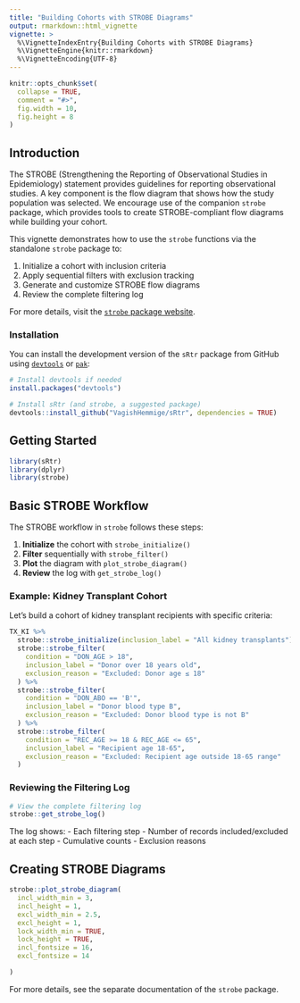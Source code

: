 ```yaml
---
title: "Building Cohorts with STROBE Diagrams"
output: rmarkdown::html_vignette
vignette: >
  %\VignetteIndexEntry{Building Cohorts with STROBE Diagrams}
  %\VignetteEngine{knitr::rmarkdown}
  %\VignetteEncoding{UTF-8}
---
```


```r
knitr::opts_chunk$set(
  collapse = TRUE,
  comment = "#>",
  fig.width = 10,
  fig.height = 8
)
```

## Introduction

The STROBE (Strengthening the Reporting of Observational Studies in Epidemiology) statement provides guidelines for reporting observational studies. A key component is the flow diagram that shows how the study population was selected. We encourage use of the companion `strobe` package, which provides tools to create STROBE-compliant flow diagrams while building your cohort.

This vignette demonstrates how to use the `strobe` functions via the standalone `strobe` package to:

1. Initialize a cohort with inclusion criteria  
2. Apply sequential filters with exclusion tracking  
3. Generate and customize STROBE flow diagrams  
4. Review the complete filtering log

For more details, visit the [`strobe` package website](https://vagishhemmige.github.io/strobe/).

### Installation

You can install the development version of the `sRtr` package from GitHub using [`devtools`](https://cran.r-project.org/package=devtools) or [`pak`](https://pak.r-lib.org/):


```r
# Install devtools if needed
install.packages("devtools")

# Install sRtr (and strobe, a suggested package)
devtools::install_github("VagishHemmige/sRtr", dependencies = TRUE)
```

## Getting Started

```r
library(sRtr)
library(dplyr)
library(strobe)
```

## Basic STROBE Workflow

The STROBE workflow in `strobe` follows these steps:

1. **Initialize** the cohort with `strobe_initialize()`  
2. **Filter** sequentially with `strobe_filter()`  
3. **Plot** the diagram with `plot_strobe_diagram()`  
4. **Review** the log with `get_strobe_log()`

### Example: Kidney Transplant Cohort

Let's build a cohort of kidney transplant recipients with specific criteria:

```r
TX_KI %>%
  strobe::strobe_initialize(inclusion_label = "All kidney transplants") %>%
  strobe::strobe_filter(
    condition = "DON_AGE > 18",
    inclusion_label = "Donor over 18 years old",
    exclusion_reason = "Excluded: Donor age ≤ 18"
  ) %>%
  strobe::strobe_filter(
    condition = "DON_ABO == 'B'",
    inclusion_label = "Donor blood type B",
    exclusion_reason = "Excluded: Donor blood type is not B"
  ) %>%
  strobe::strobe_filter(
    condition = "REC_AGE >= 18 & REC_AGE <= 65",
    inclusion_label = "Recipient age 18-65",
    exclusion_reason = "Excluded: Recipient age outside 18-65 range"
  )
```

### Reviewing the Filtering Log

```r
# View the complete filtering log
strobe::get_strobe_log()
```

The log shows:
- Each filtering step
- Number of records included/excluded at each step
- Cumulative counts
- Exclusion reasons

## Creating STROBE Diagrams

```r
strobe::plot_strobe_diagram(
  incl_width_min = 3,
  incl_height = 1,
  excl_width_min = 2.5,
  excl_height = 1,
  lock_width_min = TRUE,
  lock_height = TRUE,
  incl_fontsize = 16,
  excl_fontsize = 14

)

```

For more details, see the separate documentation of the `strobe` package.
